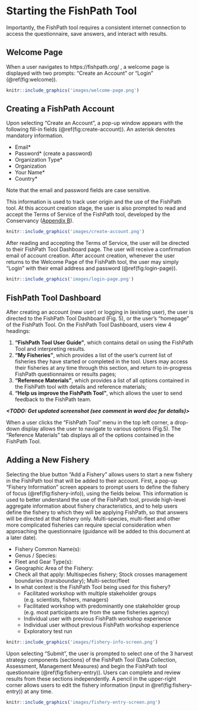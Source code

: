 # Starting the FishPath Tool
Importantly, the FishPath tool requires a consistent internet connection to access the questionnaire, save answers, and interact with results.

## Welcome Page
When a user navigates to https://fishpath.org/ , a welcome page is displayed with two prompts: “Create an Account” or “Login” (\@ref(fig:welcome)).

```r
knitr::include_graphics('images/welcome-page.png')
```

## Creating a FishPath Account
Upon selecting “Create an Account”, a pop-up window appears with the following fill-in fields (\@ref(fig:create-account)). An asterisk denotes mandatory information.

- Email\*
- Password\* (create a password)
- Organization Type\*
- Organization
- Your Name\*
- Country\*

Note that the email and password fields are case sensitive.

This information is used to track user origin and the use of the FishPath tool. At this account creation stage, the user is also prompted to read and accept the Terms of Service of the FishPath tool, developed by the Conservancy ([Appendix B](#terms)).

```r
knitr::include_graphics('images/create-account.png')
```

After reading and accepting the Terms of Service, the user will be directed to their FishPath Tool Dashboard page. The user will receive a confirmation email of account creation.   After account creation, whenever the user returns to the Welcome Page of the FishPath tool, the user may simply “Login” with their email address and password (\@ref(fig:login-page)).

```r
knitr::include_graphics('images/login-page.png')
```

## FishPath Tool Dashboard
After creating an account (new user) or logging in (existing user), the user is directed to the FishPath Tool Dashboard (Fig. 5), or the user’s “homepage” of the FishPath Tool. On the FishPath Tool Dashboard, users view 4 headings:

1. **“FishPath Tool User Guide”**, which contains detail on using the FishPath Tool and interpreting results. 
2. **“My Fisheries”**, which provides a list of the user’s current list of fisheries they have started or completed in the tool. Users may access their fisheries at any time through this section, and return to in-progress FishPath questionnaires or results pages; 
3. **“Reference Materials”**, which provides a list of all options contained in the FishPath tool with details and reference materials;
4. **“Help us improve the FishPath Tool”**, which allows the user to send feedback to the FishPath team. 

***<TODO: Get updated screenshot (see comment in word doc for details)>***

When a user clicks the “FishPath Tool” menu in the top left corner, a drop-down display allows the user to navigate to various options (Fig.5). The “Reference Materials” tab displays all of the options contained in the FishPath Tool.

## Adding a New Fishery
Selecting the blue button “Add a Fishery” allows users to start a new fishery in the FishPath tool that will be added to their account. First, a pop-up “Fishery Information” screen appears to prompt users to define the fishery of focus (\@ref(fig:fishery-info)), using the fields below. This information is used to better understand the use of the FishPath tool, provide high-level aggregate information about fishery characteristics, and to help users define the fishery to which they will be applying FishPath, so that answers will be directed at that fishery only. Multi-species, multi-fleet and other more complicated fisheries can require special consideration when approaching the questionnaire (guidance will be added to this document at a later date).

-	Fishery Common Name(s):
-	Genus / Species:
-	Fleet and Gear Type(s):
-	Geographic Area of the Fishery: 
-	Check all that apply: Multispecies fishery; Stock crosses management boundaries (transboundary); Multi-sector/fleet
-	In what context is the FishPath Tool being used for this fishery?
    -	Facilitated workshop with multiple stakeholder groups (e.g. scientists, fishers, managers)
    -	Facilitated workshop with predominantly one stakeholder group (e.g. most participants are from the same fisheries agency) 
    -	Individual user with previous FishPath workshop experience
    -	Individual user without previous FishPath workshop experience
    -	Exploratory test run  

```r
knitr::include_graphics('images/fishery-info-screen.png')
```
Upon selecting “Submit”, the user is prompted to select one of the 3 harvest strategy components (sections) of the FishPath Tool (Data Collection, Assessment, Management Measures) and begin the FishPath tool questionnaire (\@ref(fig:fishery-entry)). Users can complete and review results from these sections independently. A pencil in the upper-right corner allows users to edit the fishery information (input in \@ref(fig:fishery-entry)) at any time.

```r
knitr::include_graphics('images/fishery-entry-screen.png')
```
